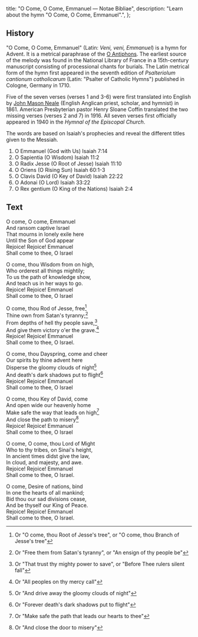   title: "O Come, O Come, Emmanuel — Notae Bibliae",
  description: "Learn about the hymn \"O Come, O Come, Emmanuel\".",
};

<Initial text="O Come, O Come, Emmanuel" />

## History

"O Come, O Come, Emmanuel" (Latin: *Veni, veni, Emmanuel*) is a hymn for Advent. It is a metrical paraphrase of the [O Antiphons](/glossary/liturgical-terms#o-antiphons). The earliest source of the melody was found in the National Library of France in a 15th-century manuscript consisting of processional chants for burials. The Latin metrical form of the hymn first appeared in the seventh edition of *Psalteriolum cantionum catholicarum* (Latin: "Psalter of Catholic Hymns") published in Cologne, Germany in 1710.

Five of the seven verses (verses 1 and 3-6) were first translated into English by [John Mason Neale](/liturgy/music/composers/john-mason-neale) (English Anglican priest, scholar, and hymnist) in 1861. American Presbyterian pastor Henry Sloane Coffin translated the two missing verses (verses 2 and 7) in 1916. All seven verses first officially appeared in 1940 in the *Hymnal of the Episcopal Church*.

The words are based on Isaiah's prophecies and reveal the different titles given to the Messiah.

1. O Emmanuel (God with Us) Isaiah 7:14
2. O Sapientia (O Wisdom) Isaiah 11:2
3. O Radix Jesse (O Root of Jesse) Isaiah 11:10
4. O Oriens (O Rising Sun) Isaiah 60:1-3
5. O Clavis David (O Key of David) Isaiah 22:22
6. O Adonai (O Lord) Isaiah 33:22
7. O Rex gentium (O King of the Nations) Isaiah 2:4

## Text

O come, O come, Emmanuel<br/>
And ransom captive Israel<br/>
That mourns in lonely exile here<br/>
Until the Son of God appear<br/>
Rejoice! Rejoice! Emmanuel<br/>
Shall come to thee, O Israel

O come, thou Wis­dom from on high,<br/>
Who or­der­est all things migh­ti­ly;<br/>
To us the path of know­ledge show,<br/>
And teach us in her ways to go.<br/>
Rejoice! Rejoice! Emmanuel<br/>
Shall come to thee, O Israel

O come, thou Rod of Jesse, free[^1]<br/>
Thine own from Satan's tyranny;[^2]<br/>
From depths of hell thy people save,[^3]<br/>
And give them victory o'er the grave.[^4]<br/>
Rejoice! Rejoice! Emmanuel<br/>
Shall come to thee, O Israel.

O come, thou Dayspring, come and cheer<br/>
Our spirits by thine advent here<br/>
Disperse the gloomy clouds of night[^5]<br/>
And death's dark shadows put to flight[^6]<br/>
Rejoice! Rejoice! Emmanuel<br/>
Shall come to thee, O Israel

O come, thou Key of David, come<br/>
And open wide our heavenly home<br/>
Make safe the way that leads on high[^7]<br/>
And close the path to misery[^8]<br/>
Rejoice! Rejoice! Emmanuel<br/>
Shall come to thee, O Israel

O come, O come, thou Lord of Might<br/>
Who to thy tribes, on Sinai's height,<br/>
In ancient times didst give the law,<br/>
In cloud, and majesty, and awe.<br/>
Rejoice! Rejoice! Emmanuel<br/>
Shall come to thee, O Israel.

O come, Desire of na­tions, bind<br/>
In one the hearts of all man­kind;<br/>
Bid thou our sad di­vi­sions cease,<br/>
And be thy­self our King of Peace.<br/>
Rejoice! Rejoice! Emmanuel<br/>
Shall come to thee, O Israel.

[^1]: Or "O come, thou Root of Jes­se's tree", or "O come, thou Branch of Jesse's tree"
[^2]: Or "Free them from Satan's tyranny", or "An en­sign of thy peo­ple be"
[^3]: Or "That trust thy mighty power to save", or "Before Thee rul­ers si­lent fall"
[^4]: Or "All peo­ples on thy mer­cy call"
[^5]: Or "And drive away the gloomy clouds of night"
[^6]: Or "Forever death's dark shadows put to flight"
[^7]: Or "Make safe the path that leads our hearts to thee"
[^8]: Or "And close the door to misery"
